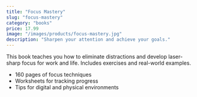 ```yaml
---
title: "Focus Mastery"
slug: "focus-mastery"
category: "books"
price: 17.99
image: "/images/products/focus-mastery.jpg"
description: "Sharpen your attention and achieve your goals."
---
```


This book teaches you how to eliminate distractions and develop laser-sharp focus for work and life. Includes exercises and real-world examples.

- 160 pages of focus techniques
- Worksheets for tracking progress
- Tips for digital and physical environments

